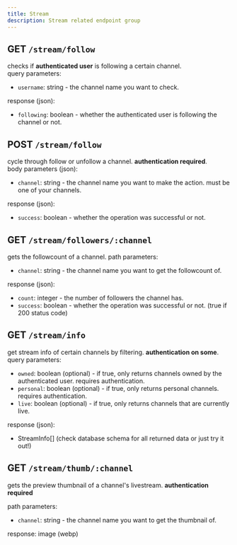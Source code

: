```yaml
---
title: Stream
description: Stream related endpoint group
---
```


## GET `/stream/follow`
checks if **authenticated user** is following a certain channel.  
query parameters:
- `username`: string - the channel name you want to check.

response (json):
- `following`: boolean - whether the authenticated user is following the channel or not.

## POST `/stream/follow`
cycle through follow or unfollow a channel. **authentication required**.  
body parameters (json):
- `channel`: string - the channel name you want to make the action. must be one of your channels.

response (json):
- `success`: boolean - whether the operation was successful or not.

## GET `/stream/followers/:channel`
gets the followcount of a channel.
path parameters:
- `channel`: string - the channel name you want to get the followcount of.

response (json):
- `count`: integer - the number of followers the channel has.
- `success`: boolean - whether the operation was successful or not. (true if 200 status code)

## GET `/stream/info`
get stream info of certain channels by filtering. **authentication on some**.
query parameters:
- `owned`: boolean (optional) - if true, only returns channels owned by the authenticated user. requires authentication.
- `personal`: boolean (optional) - if true, only returns personal channels. requires authentication.
- `live`: boolean (optional) - if true, only returns channels that are currently live.

response (json):
- StreamInfo[] (check database schema for all returned data or just try it out!)

## GET `/stream/thumb/:channel`
gets the preview thumbnail of a channel's livestream. **authentication required**

path parameters:
- `channel`: string - the channel name you want to get the thumbnail of.

response: image (webp)
